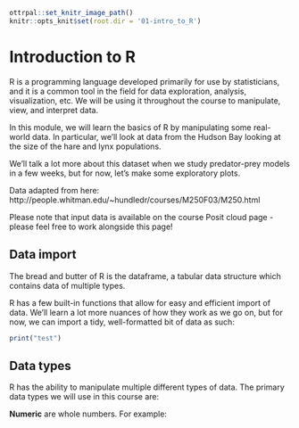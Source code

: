 ```r
ottrpal::set_knitr_image_path()
knitr::opts_knit$set(root.dir = '01-intro_to_R')
```

# Introduction to R 

R is a programming language developed primarily for use by statisticians, and it is a common tool in the field for data exploration, analysis, visualization, etc. We will be using it throughout the course to manipulate, view, and interpret data. 

In this module, we will learn the basics of R by manipulating some real-world data. In particular, we'll look at data from the Hudson Bay looking at the size of the hare and lynx populations. 

We'll talk a lot more about this dataset when we study predator-prey models in a few weeks, but for now, let's make some exploratory plots. 

Data adapted from here: http://people.whitman.edu/~hundledr/courses/M250F03/M250.html

Please note that input data is available on the course Posit cloud page - please feel free to work alongside this page! 

## Data import 

The bread and butter of R is the dataframe, a tabular data structure which contains data of multiple types. 

R has a few built-in functions that allow for easy and efficient import of data. We'll learn a lot more nuances of how they work as we go on, but for now, we can import a tidy, well-formatted bit of data as such: 

```r
print("test")
```


## Data types

R has the ability to manipulate multiple different types of data. The primary data types we will use in this course are: 

**Numeric** are whole numbers. For example:

